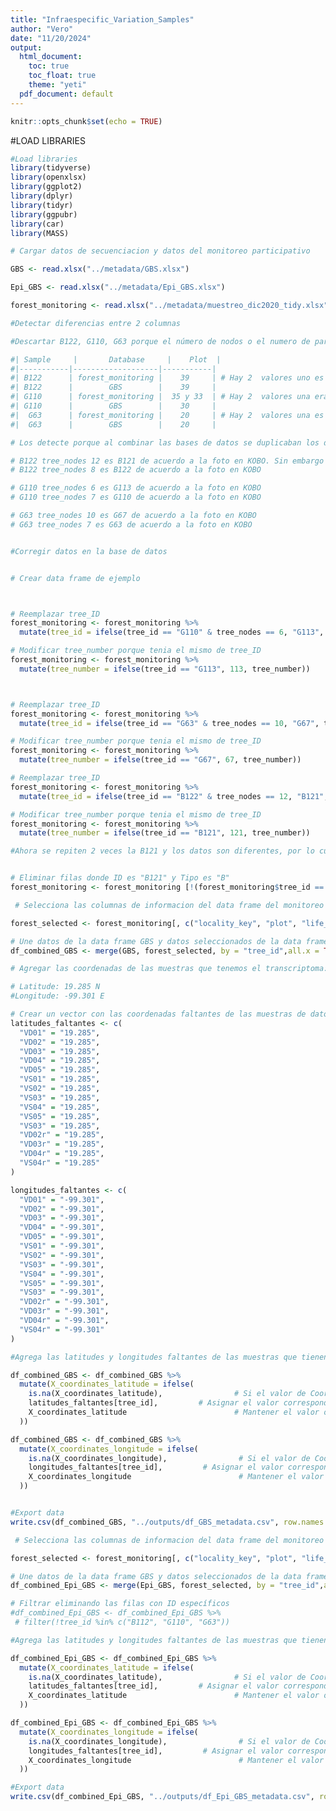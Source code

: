 ```yaml
---
title: "Infraespecific_Variation_Samples"
author: "Vero"
date: "11/20/2024"
output:
  html_document:
    toc: true
    toc_float: true
    theme: "yeti"
  pdf_document: default
---
```

```r
knitr::opts_chunk$set(echo = TRUE)
```

#LOAD LIBRARIES
```r
#Load libraries
library(tidyverse)
library(openxlsx)
library(ggplot2)
library(dplyr)
library(tidyr)
library(ggpubr)
library(car)
library(MASS)
```


```r
# Cargar datos de secuenciacion y datos del monitoreo participativo

GBS <- read.xlsx("../metadata/GBS.xlsx")  

Epi_GBS <- read.xlsx("../metadata/Epi_GBS.xlsx")  

forest_monitoring <- read.xlsx("../metadata/muestreo_dic2020_tidy.xlsx")  


```



```r
#Detectar diferencias entre 2 columnas

#Descartar B122, G110, G63 porque el número de nodos o el numero de parcela difiere entre ambas bases

#| Sample     |       Database     |    Plot  |
#|-----------|-------------------|-----------|
#| B122      | forest_monitoring |    39     | # Hay 2  valores uno es B121
#| B122      |        GBS        |    39     |
#| G110      | forest_monitoring |  35 y 33  | # Hay 2  valores una era G113(35)
#| G110      |        GBS        |    30     |
#|  G63      | forest_monitoring |    20     | # Hay 2  valores una es G63 y otra G67
#|  G63      |        GBS        |    20     |

# Los detecte porque al combinar las bases de datos se duplicaban los datos de esas muestras y cambiaba el numero total de muestras

# B122 tree_nodes 12 es B121 de acuerdo a la foto en KOBO. Sin embargo ya hay un B121 en la base de datos
# B122 tree_nodes 8 es B122 de acuerdo a la foto en KOBO

# G110 tree_nodes 6 es G113 de acuerdo a la foto en KOBO
# G110 tree_nodes 7 es G110 de acuerdo a la foto en KOBO

# G63 tree_nodes 10 es G67 de acuerdo a la foto en KOBO
# G63 tree_nodes 7 es G63 de acuerdo a la foto en KOBO


#Corregir datos en la base de datos


# Crear data frame de ejemplo



# Reemplazar tree_ID
forest_monitoring <- forest_monitoring %>%
  mutate(tree_id = ifelse(tree_id == "G110" & tree_nodes == 6, "G113", tree_id))

# Modificar tree_number porque tenia el mismo de tree_ID
forest_monitoring <- forest_monitoring %>%
  mutate(tree_number = ifelse(tree_id == "G113", 113, tree_number))



# Reemplazar tree_ID
forest_monitoring <- forest_monitoring %>%
  mutate(tree_id = ifelse(tree_id == "G63" & tree_nodes == 10, "G67", tree_id))

# Modificar tree_number porque tenia el mismo de tree_ID
forest_monitoring <- forest_monitoring %>%
  mutate(tree_number = ifelse(tree_id == "G67", 67, tree_number))

# Reemplazar tree_ID
forest_monitoring <- forest_monitoring %>%
  mutate(tree_id = ifelse(tree_id == "B122" & tree_nodes == 12, "B121", tree_id))

# Modificar tree_number porque tenia el mismo de tree_ID
forest_monitoring <- forest_monitoring %>%
  mutate(tree_number = ifelse(tree_id == "B121", 121, tree_number))

#Ahora se repiten 2 veces la B121 y los datos son diferentes, por lo cual se descarta la B121


# Eliminar filas donde ID es "B121" y Tipo es "B"
forest_monitoring <- forest_monitoring [!(forest_monitoring$tree_id == "B121" & forest_monitoring$person_key == "B"), ]

```

```r
 # Selecciona las columnas de informacion del data frame del monitoreo participativo para incluirlas en la muestras que se secuenciaron por GBS

forest_selected <- forest_monitoring[, c("locality_key", "plot", "life_condition", "X_coordinates_latitude","X_coordinates_longitude", "X_coordinates_altitude","person_key", "tree_number", "photo_tree", "tree_diameter_category", "tree_heigth", "tree_nodes", "tree_health" , "ozone_damage_percentage", "other_damages_percentage", "other_damages_percentage.less_10", "other_damages_percentage.10.40","other_damages_percentage.50","other_damages_percentage.50.70","other_damages_percentage.70.100", "photo_health", "bud", "photo_bud", "branch_nodes", "nodes_with_leaves", "photo_branch", "cones", "cone_sex",  "photo_cones" , "tree_exposition", "surronding_vegetation.fir","surronding_vegetation.pine", "surronding_vegetation.oak", "surronding_vegetation.bush", "surronding_vegetation.grass", "surronding_vegetation.other", "reforested", "reforestation_code", "tree_id","tree_health_simplified","reforestation_year")]

# Une datos de la data frame GBS y datos seleccionados de la data frame del monitoreo participativo forest_monitoring 
df_combined_GBS <- merge(GBS, forest_selected, by = "tree_id",all.x = TRUE)

```



```r
# Agregar las coordenadas de las muestras que tenemos el transcriptoma:

# Latitude: 19.285 N
#Longitude: -99.301 E

# Crear un vector con las coordenadas faltantes de las muestras de datos transcriptomicos
latitudes_faltantes <- c(
  "VD01" = "19.285",    
  "VD02" = "19.285",
  "VD03" = "19.285",    
  "VD04" = "19.285",
  "VD05" = "19.285",    
  "VS01" = "19.285",
  "VS02" = "19.285",    
  "VS03" = "19.285",
  "VS04" = "19.285",
  "VS05" = "19.285",    
  "VS03" = "19.285",
  "VD02r" = "19.285",    
  "VD03r" = "19.285",
  "VD04r" = "19.285",
  "VS04r" = "19.285" 
)

longitudes_faltantes <- c(
  "VD01" = "-99.301",    
  "VD02" = "-99.301",
  "VD03" = "-99.301",    
  "VD04" = "-99.301",
  "VD05" = "-99.301",    
  "VS01" = "-99.301",
  "VS02" = "-99.301",    
  "VS03" = "-99.301",
  "VS04" = "-99.301",
  "VS05" = "-99.301",    
  "VS03" = "-99.301",
  "VD02r" = "-99.301",    
  "VD03r" = "-99.301",
  "VD04r" = "-99.301",
  "VS04r" = "-99.301" 
)

#Agrega las latitudes y longitudes faltantes de las muestras que tienen datos transcriptomicos

df_combined_GBS <- df_combined_GBS %>%
  mutate(X_coordinates_latitude = ifelse(
    is.na(X_coordinates_latitude),                # Si el valor de Coordenadas es NA
    latitudes_faltantes[tree_id],         # Asignar el valor correspondiente del vector
    X_coordinates_latitude                        # Mantener el valor original si no es NA
  ))

df_combined_GBS <- df_combined_GBS %>%
  mutate(X_coordinates_longitude = ifelse(
    is.na(X_coordinates_longitude),                # Si el valor de Coordenadas es NA
    longitudes_faltantes[tree_id],         # Asignar el valor correspondiente del vector
    X_coordinates_longitude                        # Mantener el valor original si no es NA
  ))


#Export data
write.csv(df_combined_GBS, "../outputs/df_GBS_metadata.csv", row.names = FALSE)

```



```r

 # Selecciona las columnas de informacion del data frame del monitoreo participativo para incluirlas en la muestras que se secuenciaron por GBS

forest_selected <- forest_monitoring[, c("locality_key", "plot", "life_condition", "X_coordinates_latitude","X_coordinates_longitude", "X_coordinates_altitude","person_key", "tree_number", "photo_tree", "tree_diameter_category", "tree_heigth", "tree_nodes", "tree_health" , "ozone_damage_percentage", "other_damages_percentage", "other_damages_percentage.less_10", "other_damages_percentage.10.40","other_damages_percentage.50","other_damages_percentage.50.70","other_damages_percentage.70.100", "photo_health", "bud", "photo_bud", "branch_nodes", "nodes_with_leaves", "photo_branch", "cones", "cone_sex",  "photo_cones" , "tree_exposition", "surronding_vegetation.fir","surronding_vegetation.pine", "surronding_vegetation.oak", "surronding_vegetation.bush", "surronding_vegetation.grass", "surronding_vegetation.other", "reforested", "reforestation_code", "tree_id","tree_health_simplified","reforestation_year")]

# Une datos de la data frame GBS y datos seleccionados de la data frame del monitoreo participativo forest_monitoring 
df_combined_Epi_GBS <- merge(Epi_GBS, forest_selected, by = "tree_id",all.x = TRUE)

# Filtrar eliminando las filas con ID específicos
#df_combined_Epi_GBS <- df_combined_Epi_GBS %>%
 # filter(!tree_id %in% c("B112", "G110", "G63"))

#Agrega las latitudes y longitudes faltantes de las muestras que tienen datos transcriptomicos

df_combined_Epi_GBS <- df_combined_Epi_GBS %>%
  mutate(X_coordinates_latitude = ifelse(
    is.na(X_coordinates_latitude),                # Si el valor de Coordenadas es NA
    latitudes_faltantes[tree_id],         # Asignar el valor correspondiente del vector
    X_coordinates_latitude                        # Mantener el valor original si no es NA
  ))

df_combined_Epi_GBS <- df_combined_Epi_GBS %>%
  mutate(X_coordinates_longitude = ifelse(
    is.na(X_coordinates_longitude),                # Si el valor de Coordenadas es NA
    longitudes_faltantes[tree_id],         # Asignar el valor correspondiente del vector
    X_coordinates_longitude                        # Mantener el valor original si no es NA
  ))

#Export data
write.csv(df_combined_Epi_GBS, "../outputs/df_Epi_GBS_metadata.csv", row.names = FALSE)
```



